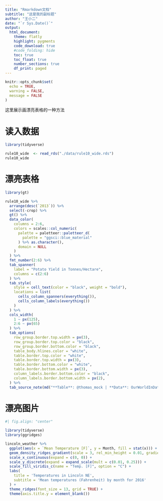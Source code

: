 ```yaml
---
title: "Rmarkdown文档"
subtitle: "这是我的副标题"
author: "王小二"
date: "`r Sys.Date()`"
output: 
  html_document:
    theme: flatly
    highlight: pygments
    code_download: true
    #code_folding: hide
    toc: true
    toc_float: true
    number_sections: true
    df_print: paged
---
```


```r
knitr::opts_chunk$set(
  echo = TRUE,
  warning = FALSE, 
  message = FALSE
)
```


这里展示画漂亮表格的一种方法


# 读入数据

```r
library(tidyverse)

rule10_wide  <- read_rds("./data/rule10_wide.rds")
rule10_wide 
```


# 漂亮表格

```r
library(gt)

rule10_wide %>% 
  arrange(desc(`2013`)) %>% 
  select(-crop) %>% 
  gt() %>% 
  data_color(
    columns = 2:6, 
    colors = scales::col_numeric(
      palette = paletteer::paletteer_d(
        palette = "ggsci::blue_material"
      ) %>% as.character(),
      domain = NULL
    )
  ) %>% 
  fmt_number(2:6) %>% 
  tab_spanner(
    label = "Potato Yield in Tonnes/Hectare",
    columns = c(2:6)
  ) %>% 
  tab_style(
    style = cell_text(color = "black", weight = "bold"),
    locations = list(
      cells_column_spanners(everything()),
      cells_column_labels(everything())
    )
  ) %>%  
  cols_width(
    1 ~ px(125),
    2:6 ~ px(65)
  ) %>% 
  tab_options(
    row_group.border.top.width = px(3),
    row_group.border.top.color = "black",
    row_group.border.bottom.color = "black",
    table_body.hlines.color = "white",
    table.border.top.color = "white",
    table.border.top.width = px(3),
    table.border.bottom.color = "white",
    table.border.bottom.width = px(3),
    column_labels.border.bottom.color = "black",
    column_labels.border.bottom.width = px(2),
  ) %>% 
  tab_source_note(md("**Table**: @thomas_mock | **Data**: OurWorldInData.org<br>**Inspiration**: @jschwabish"))


```

# 漂亮图片

```r
#| fig.align: "center"

library(tidyverse)
library(ggridges)

lincoln_weather %>%
  ggplot(aes(x = `Mean Temperature [F]`, y = Month, fill = stat(x))) +
  geom_density_ridges_gradient(scale = 3, rel_min_height = 0.01, gradient_lwd = 1.) +
  scale_x_continuous(expand = c(0, 0)) +
  scale_y_discrete(expand = expand_scale(mult = c(0.01, 0.25))) +
  scale_fill_viridis_c(name = "Temp. [F]", option = "C") +
  labs(
    title = 'Temperatures in Lincoln NE',
    subtitle = 'Mean temperatures (Fahrenheit) by month for 2016'
  ) +
  theme_ridges(font_size = 13, grid = TRUE) + 
  theme(axis.title.y = element_blank())

```
